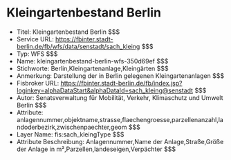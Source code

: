 # Kleingartenbestand Berlin
- Titel: Kleingartenbestand Berlin $$$
- Service URL: https://fbinter.stadt-berlin.de/fb/wfs/data/senstadt/sach_kleing $$$
- Typ: WFS $$$
- Name: kleingartenbestand-berlin-wfs-350d69ef $$$
- Stichworte: Berlin,Kleingartenanlage,Kleingärten $$$
- Anmerkung: Darstellung der in Berlin gelegenen Kleingartenanlagen $$$
- Fisbroker URL: https://fbinter.stadt-berlin.de/fb/index.jsp?loginkey=alphaDataStart&alphaDataId=sach_kleing@senstadt $$$
- Autor: Senatsverwaltung für Mobilität, Verkehr, Klimaschutz und Umwelt Berlin $$$
- Attribute: anlagennummer,objektname,strasse,flaechengroesse,parzellenanzahl,landoderbezirk,zwischenpaechter,geom $$$
- Layer Name: fis:sach_kleingType $$$
- Attribute Beschreibung: Anlagennummer,Name der Anlage,Straße,Größe der Anlage in m²,Parzellen,landeseigen,Verpächter $$$
